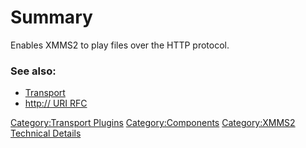 {{ComponentHeader}}

=Summary=
Enables XMMS2 to play files over the HTTP protocol.

===See also:===
* [[Component:Transport | Transport]]
* [http://www.rfc-editor.org/rfc/rfc2616.txt http:// URI RFC]

[[Category:Transport Plugins]]
[[Category:Components]]
[[Category:XMMS2 Technical Details]]